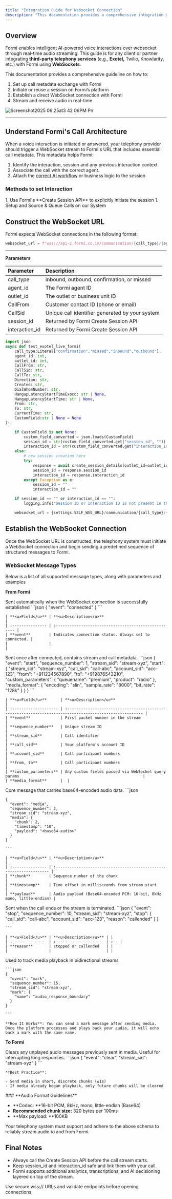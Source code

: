 ```yaml
---
title: "Integration Guide for Websocket Connection"
description: "This documentation provides a comprehensive integration guide for connecting third-party telephony platforms (like Exotel, Twilio, Knowlarity) with Formi's AI-powered voice interaction system via WebSockets."
---
```


## **Overview**

Formi enables intelligent AI-powered voice interactions over websocket through real-time audio streaming. This guide is for any client or partner integrating **third-party telephony services** (e.g., **Exotel,** Twilio, Knowlarity, etc.) with Formi using **WebSockets**.

This documentation provides a comprehensive guideline on how to:

1. Set up call metadata exchange with Formi
2. Initiate or reuse a session on Formi’s platform
3. Establish a direct WebSocket connection with Formi
4. Stream and receive audio in real-time

![Screenshot2025 06 25at3 42 06PM Pn](/images/Screenshot2025-06-25at3.42.06PM.png)

---

## **Understand Formi's Call Architecture**

When a voice interaction is initiated or answered, your telephony provider should trigger a WebSocket stream to Formi's URL that includes essential call metadata. This metadata helps Formi:

1. Identify the interaction, session and any previous interaction context.
2. Associate the call with the correct agent.
3. Attach the [<u>correct AI workflow</u>](http://config.formi.co.in) or business logic to the session

### Methods to set Interaction

<CardGroup cols={2}>
  <Card title="Inbound Interactions" icon="sparkles">
    1. Use Formi's **Create Session API** to explicitly initiate the session
  </Card>
  <Card title="Outbound Interactions" icon="sparkles">
    1. Setup and Source & Queue Calls on our System
  </Card>
</CardGroup>

## **Construct the WebSocket URL**

Formi expects WebSocket connections in the following format:

```python
websocket_url = f"wss://api-2.formi.co.in/communication/{call_type}/{agent_id}/{outlet_id}/{CallFrom}/{CallSid}/{session_id}/{interaction_id}"
```

---

**Parameters**

| **Parameter**  | **Description**                                 |
| :------------- | :---------------------------------------------- |
| call_type      | inbound, outbound, confirmation, or missed      |
| agent_id       | The Formi agent ID                              |
| outlet_id      | The outlet or business unit ID                  |
| CallFrom       | Customer contact ID (phone or email)            |
| CallSid        | Unique call identifier generated by your system |
| session_id     | Returned by Formi Create Session API            |
| interaction_id | Returned by Formi Create Session API            |

```python create.py [expandable]
import json
async def test_exotel_live_formi(
    call_type:Literal["confirmation","missed","inbound","outbound"],
    agent_id: int,
    outlet_id: int,
    CallFrom: str,
    CallSid: str,
    CallTo: str,
    Direction: str,
    Created: str,
    DialWhomNumber: str,
    HangupLatencyStartTimeExocc: str | None,
    HangupLatencyStartTime: str | None,
    From: str,
    To: str,
    CurrentTime: str,
    CustomField:str | None = None
):

    if CustomField is not None:
        custom_field_converted = json.loads(CustomField)
        session_id = str(custom_field_converted.get("session_id", ""))
        interaction_id = str(custom_field_converted.get("interaction_id", ""))
    else:
        # new session creation here
        try:
            response = await create_session_details(outlet_id=outlet_id, customer_phone_number=CallFrom, modality="call", direction="inbound")
            session_id = response.session_id
            interaction_id = response.interaction_id
        except Exception as e:
            session_id = ""
            interaction_id = ""

    if session_id == "" or interaction_id == "":
        logging.info("Session ID or Interaction ID is not present in the custom field")

    websocket_url = {settings.SELF_WSS_URL}/communication/{call_type}/{agent_id}/{outlet_id}/{CallFrom}/{CallSid}/{session_id}/{interaction_id}"
```

## **Establish the WebSocket Connection**

Once the WebSocket URL is constructed, the telephony system must initiate a WebSocket connection and begin sending a predefined sequence of structured messages to Formi.

### **WebSocket Message Types**

Below is a list of all supported message types, along with parameters and examples

**From Formi**

<AccordionGroup>
  <Accordion title="connected">
    <Info>
      Sent automatically when the WebSocket connection is successfully established
    </Info>
    ```json
    {
      "event": "connected"
    }
    ```

    | **<u>Field</u>** | **<u>Description</u>**                                |
    | :--------------- | :---------------------------------------------------- |
    | **event**        | Indicates connection status. Always set to connected. |
    |                  |                                                       |
  </Accordion>
  <Accordion title="start">
    <Info>
      Sent once after connected, contains stream and call metadata.
    </Info>
    ```json
    {
      "event": "start",
      "sequence_number": 1,
      "stream_sid": "stream-xyz",
      "start": {
        "stream_sid": "stream-xyz",
        "call_sid": "call-abc",
        "account_sid": "acc-123",
        "from": "+911234567890",
        "to": "+919876543210",
        "custom_parameters": {
          "queuename": "premium",
          "product": "radio"
        },
        "media_format": {
          "encoding": "slin",
          "sample_rate": "8000",
          "bit_rate": "128k"
        }
      }
    }
    ```

    | **<u>Field</u>**      | **<u>Description</u>**                                                                                   |
    | :-------------------- | :------------------------------------------------------------------------------------------------------- |
    | **event**             | First packet number in the stream                                                                        |
    | **sequence_number**   | Unique stream ID                                                                                         |
    | **stream_sid**        | Call identifier                                                                                          |
    | **call_sid**          | Your platform’s account ID                                                                               |
    | **account_sid**       | Call participant numbers                                                                                 |
    | **from, to**          | Call participant numbers                                                                                 |
    | **custom_parameters** | Any custom fields passed via WebSocket query params                                                      |
    | **media_format**      |  |
  </Accordion>
  <Accordion title="media">
    <Info>
      Core message that carries base64-encoded audio data.
    </Info>
    ```json
    
    {
      "event": "media",
      "sequence_number": 3,
      "stream_sid": "stream-xyz",
      "media": {
        "chunk": 2,
        "timestamp": "10",
        "payload": "<base64-audio>"
      }
    }
    
    ```

    | **<u>Field</u>** | **<u>Description</u>**                                               |
    | :--------------- | :------------------------------------------------------------------- |
    | **chunk**        | Sequence number of the chunk                                         |
    | **timestamp**    | Time offset in milliseconds from stream start                        |
    | **payload**      | Audio payload (Base64-encoded PCM: 16-bit, 8kHz mono, little-endian) |
  </Accordion>
  <Accordion title="stop">
    <Info>
      Sent when the call ends or the stream is terminated.
    </Info>
    ```json
    {
      "event": "stop",
      "sequence_number": 10,
      "stream_sid": "stream-xyz",
      "stop": {
        "call_sid": "call-abc",
        "account_sid": "acc-123",
        "reason": "callended"
      }
    }
    
    ```

    | **<u>Field</u>** | **<u>Description</u>** | |
    | :--------------- | :--------------------- | :-- |
    | **reason**       | stopped or callended   | |
    |                  |                        | |
  </Accordion>
  <Accordion title="mark">
    <Info>
      Used to track media playback in bidirectional streams
    </Info>

    ```json
    {
      "event": "mark",
      "sequence_number": 15,
      "stream_sid": "stream-xyz",
      "mark": {
        "name": "audio_response_boundary"
      }
    }
    
    ```

    **How It Works**: You can send a mark message after sending media. Once the platform processes and plays back your audio, it will echo back a mark with the same name.
  </Accordion>
</AccordionGroup>

**To Formi**

<AccordionGroup>
  <Accordion title="clear" icon="sparkles">
    <Info>
      Clears any unplayed audio messages previously sent in media. Useful for interrupting long responses.
    </Info>
    ```json
    {
      "event": "clear",
      "stream_sid": "stream-xyz"
    }
    ```

    **Best Practice**:

    - Send media in short, discrete chunks (≤1s)
    - If media already began playback, only future chunks will be cleared
  </Accordion>
</AccordionGroup>


<Note>
  ### **Audio Format Guidelines**

  - **Codec: **16-bit PCM, 8kHz, mono, little-endian (Base64)
  - **Recommended chunk size:** 320 bytes per 100ms
  - **Max payload: **100KB

  Your telephony system must support and adhere to the above schema to reliably stream audio to and from Formi.
</Note>

## **Final Notes**

- Always call the Create Session API before the call stream starts.
- Keep session_id and interaction_id safe and link them with your call.
- Formi supports additional analytics, transcriptions, and AI decisioning layered on top of the stream.

<Warning>
  Use secure wss:// URLs and validate endpoints before opening connections.
</Warning>